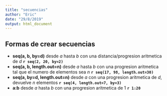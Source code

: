 ```yaml
---
title: "secuencias"
author: "Eric"
date: "29/8/2019"
output: html_document
---
```


## Formas de crear secuencias

* **seq(a, b, by=d)** desde _a_ hasta _b_ con una distancia/progresion aritmetica de _d_ **`r seq(2, 20, by=2)`**
* **seq(a, b, length.out=n)** desde _a_ hasta _b_ con una progresion aritmetica tal que el numero de elementos sea _n_ **`r seq(17, 98, length.out=30)`**
* **seq(a, by=d, length.out=n)** desde _a_ con una progresion aritmetica de _d_, devuelve _n_ elementos **`r seq(4, length.out=7, by=3)`**
* **a:b** desde _a_ hasta _b_ con una progresion aritmetica de 1 **`r 1:20`**
